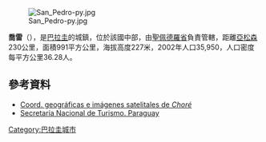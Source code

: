 [[Image:San_Pedro-py.jpg|right]]

'''喬雷'''（{{lang-es|Choré}}），是[[巴拉圭|巴拉圭]]的城鎮，位於該國中部，由[[聖佩德羅省|聖佩德羅省]]負責管轄，距離[[亞松森|亞松森]]230公里，面積991平方公里，海拔高度227米，2002年人口35,950，人口密度每平方公里36.28人。

==參考資料==
* [http://www.fallingrain.com/world/PA/17/Chore.html Coord. geográficas e imágenes satelitales de ''Choré'']{{Wayback|url=http://www.fallingrain.com/world/PA/17/Chore.html |date=20190917220248 }}
* [http://www.senatur.gov.py/ Secretaría Nacional de Turismo. Paraguay]{{Wayback|url=http://www.senatur.gov.py/ |date=20150520071223 }}

{{Paraguay-geo-stub}}
[[Category:巴拉圭城市|Category:巴拉圭城市]]